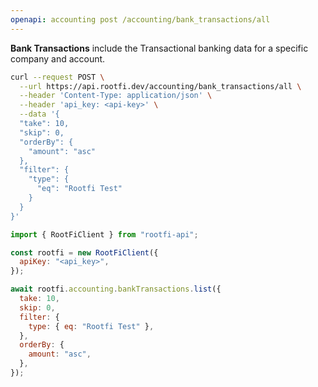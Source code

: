 ```yaml
---
openapi: accounting post /accounting/bank_transactions/all
---
```


**Bank Transactions** include the Transactional banking data for a specific company and account.

<RequestExample>

```bash cURL
curl --request POST \
  --url https://api.rootfi.dev/accounting/bank_transactions/all \
  --header 'Content-Type: application/json' \
  --header 'api_key: <api-key>' \
  --data '{
  "take": 10,
  "skip": 0,
  "orderBy": {
    "amount": "asc"
  },
  "filter": {
    "type": {
      "eq": "Rootfi Test"
    }
  }
}'
```

```javascript NodeJS
import { RootFiClient } from "rootfi-api";

const rootfi = new RootFiClient({
  apiKey: "<api_key>",
});

await rootfi.accounting.bankTransactions.list({
  take: 10,
  skip: 0,
  filter: {
    type: { eq: "Rootfi Test" },
  },
  orderBy: {
    amount: "asc",
  },
});
```

</RequestExample>
